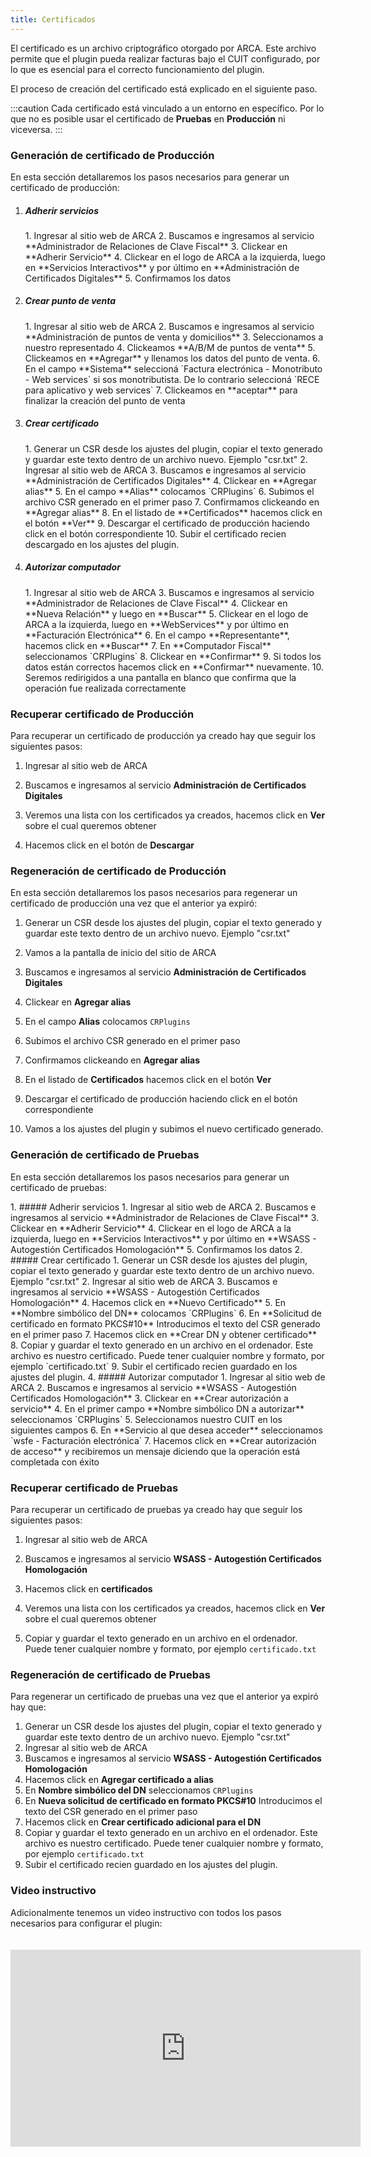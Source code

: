 ```yaml
---
title: Certificados
---
```



El certificado es un archivo criptográfico otorgado por ARCA. Este archivo permite que el plugin pueda realizar facturas bajo el CUIT configurado, por lo que es esencial para el correcto funcionamiento del plugin.

El proceso de creación del certificado está explicado en el siguiente paso.

:::caution
Cada certificado está vinculado a un entorno en específico. Por lo que no es posible usar el certificado de **Pruebas** en **Producción** ni viceversa.
:::


### Generación de certificado de Producción

En esta sección detallaremos los pasos necesarios para generar un certificado de producción:

<Steps>

1. ##### Adherir servicios
    <Steps>
        1. Ingresar al sitio web de ARCA
        2. Buscamos e ingresamos al servicio **Administrador de Relaciones de Clave Fiscal**
        3. Clickear en **Adherir Servicio**
        4. Clickear en el logo de ARCA a la izquierda, luego en **Servicios Interactivos** y por último en **Administración de Certificados Digitales** 
        5. Confirmamos los datos
    </Steps>
2. ##### Crear punto de venta
    <Steps>
        1. Ingresar al sitio web de ARCA
        2. Buscamos e ingresamos al servicio **Administración de puntos de venta y domicilios**
        3. Seleccionamos a nuestro representado
        4. Clickeamos **A/B/M de puntos de venta**
        5. Clickeamos en **Agregar** y llenamos los datos del punto de venta.
        6. En el campo **Sistema** seleccioná `Factura electrónica - Monotributo - Web services` si sos monotributista. De lo contrario seleccioná `RECE para aplicativo y web services`
        7. Clickeamos en **aceptar** para finalizar la creación del punto de venta
    </Steps>
3. ##### Crear certificado
    <Steps>
        1. Generar un CSR desde los ajustes del plugin, copiar el texto generado y guardar este texto dentro de un archivo nuevo. Ejemplo "csr.txt"
        2. Ingresar al sitio web de ARCA
        3. Buscamos e ingresamos al servicio **Administración de Certificados Digitales**
        4. Clickear en **Agregar alias**
        5. En el campo **Alias** colocamos `CRPlugins`
        6. Subimos el archivo CSR generado en el primer paso
        7. Confirmamos clickeando en **Agregar alias**
        8. En el listado de **Certificados** hacemos click en el botón **Ver**
        9. Descargar el certificado de producción haciendo click en el botón correspondiente
        10. Subir el certificado recien descargado en los ajustes del plugin.
    </Steps>
4. ##### Autorizar computador
    <Steps>
        1. Ingresar al sitio web de ARCA
        3. Buscamos e ingresamos al servicio **Administrador de Relaciones de Clave Fiscal**
        4. Clickear en **Nueva Relación** y luego en **Buscar**
        5. Clickear en el logo de ARCA a la izquierda, luego en **WebServices** y por último en **Facturación Electrónica**
        6. En el campo **Representante**, hacemos click en **Buscar**
        7. En **Computador Fiscal** seleccionamos `CRPlugins`
        8. Clickear en **Confirmar**
        9. Si todos los datos están correctos hacemos click en **Confirmar** nuevamente.
        10. Seremos redirigidos a una pantalla en blanco que confirma que la operación fue realizada correctamente
    </Steps>
</Steps>

### Recuperar certificado de Producción

Para recuperar un certificado de producción ya creado hay que seguir los siguientes pasos:

<Steps>

1. Ingresar al sitio web de ARCA

2. Buscamos e ingresamos al servicio **Administración de Certificados Digitales**

3. Veremos una lista con los certificados ya creados, hacemos click en **Ver** sobre el cual queremos obtener

4. Hacemos click en el botón de **Descargar**

</Steps>

### Regeneración de certificado de Producción

En esta sección detallaremos los pasos necesarios para regenerar un certificado de producción una vez que el anterior ya expiró:

<Steps>

1. Generar un CSR desde los ajustes del plugin, copiar el texto generado y guardar este texto dentro de un archivo nuevo. Ejemplo "csr.txt"

2. Vamos a la pantalla de inicio del sitio de ARCA

3. Buscamos e ingresamos al servicio **Administración de Certificados Digitales**

4. Clickear en **Agregar alias**

5. En el campo **Alias** colocamos `CRPlugins`

6. Subimos el archivo CSR generado en el primer paso

7. Confirmamos clickeando en **Agregar alias**

8. En el listado de **Certificados** hacemos click en el botón **Ver**

9. Descargar el certificado de producción haciendo click en el botón correspondiente

10. Vamos a los ajustes del plugin y subimos el nuevo certificado generado.

</Steps>

### Generación de certificado de Pruebas

En esta sección detallaremos los pasos necesarios para generar un certificado de pruebas:

<Steps>
1. ##### Adherir servicios
    <Steps>
        1. Ingresar al sitio web de ARCA
        2. Buscamos e ingresamos al servicio **Administrador de Relaciones de Clave Fiscal**
        3. Clickear en **Adherir Servicio**
        4. Clickear en el logo de ARCA a la izquierda, luego en **Servicios Interactivos** y por último en **WSASS - Autogestión Certificados Homologación** 
        5. Confirmamos los datos
    </Steps>
2. ##### Crear certificado
    <Steps>
        1. Generar un CSR desde los ajustes del plugin, copiar el texto generado y guardar este texto dentro de un archivo nuevo. Ejemplo "csr.txt"
        2. Ingresar al sitio web de ARCA
        3. Buscamos e ingresamos al servicio **WSASS - Autogestión Certificados Homologación**
        4. Hacemos click en **Nuevo Certificado**
        5. En **Nombre simbólico del DN** colocamos `CRPlugins`
        6. En **Solicitud de certificado en formato PKCS#10** Introducimos el texto del CSR generado en el primer paso
        7. Hacemos click en **Crear DN y obtener certificado**
        8. Copiar y guardar el texto generado en un archivo en el ordenador. Este archivo es nuestro certificado. Puede tener cualquier nombre y formato, por ejemplo `certificado.txt`
        9. Subir el certificado recien guardado en los ajustes del plugin.
    </Steps>
4. ##### Autorizar computador
    <Steps>
        1. Ingresar al sitio web de ARCA
        2. Buscamos e ingresamos al servicio **WSASS - Autogestión Certificados Homologación**
        3. Clickear en **Crear autorización a servicio**
        4. En el primer campo **Nombre simbólico DN a autorizar** seleccionamos `CRPlugins`
        5. Seleccionamos nuestro CUIT en los siguientes campos
        6. En **Servicio al que desea acceder** seleccionamos `wsfe - Facturación electrónica`
        7. Hacemos click en **Crear autorización de acceso** y recibiremos un mensaje diciendo que la operación está completada con éxito
    </Steps>
</Steps>

### Recuperar certificado de Pruebas

Para recuperar un certificado de pruebas ya creado hay que seguir los siguientes pasos:

<Steps>

1. Ingresar al sitio web de ARCA

2. Buscamos e ingresamos al servicio **WSASS - Autogestión Certificados Homologación**

3. Hacemos click en **certificados**

4. Veremos una lista con los certificados ya creados, hacemos click en **Ver** sobre el cual queremos obtener

5. Copiar y guardar el texto generado en un archivo en el ordenador. Puede tener cualquier nombre y formato, por ejemplo `certificado.txt`

</Steps>

### Regeneración de certificado de Pruebas

Para regenerar un certificado de pruebas una vez que el anterior ya expiró hay que:

<Steps>

1. Generar un CSR desde los ajustes del plugin, copiar el texto generado y guardar este texto dentro de un archivo nuevo. Ejemplo "csr.txt"
2. Ingresar al sitio web de ARCA
3. Buscamos e ingresamos al servicio **WSASS - Autogestión Certificados Homologación**
4. Hacemos click en **Agregar certificado a alias**
5. En **Nombre simbólico del DN** seleccionamos `CRPlugins`
6. En **Nueva solicitud de certificado en formato PKCS#10** Introducimos el texto del CSR generado en el primer paso
7. Hacemos click en **Crear certificado adicional para el DN**
8. Copiar y guardar el texto generado en un archivo en el ordenador. Este archivo es nuestro certificado. Puede tener cualquier nombre y formato, por ejemplo `certificado.txt`
9. Subir el certificado recien guardado en los ajustes del plugin.

</Steps>

### Video instructivo

Adicionalmente tenemos un video instructivo con todos los pasos necesarios para configurar el plugin:

<iframe width="560" height="315" style="height:315px;margin:20px auto" src="https://www.youtube.com/embed/9OJeWavVAXM?si=395hnvVTuBeJvh9y" title="YouTube video player" frameborder="0" allow="accelerometer; autoplay; clipboard-write; encrypted-media; gyroscope; picture-in-picture; web-share" referrerpolicy="strict-origin-when-cross-origin" allowfullscreen></iframe>
